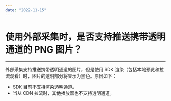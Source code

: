 ```yaml
---
date: "2022-11-15"
---
```

# 使用外部采集时，是否支持推送携带透明通道的 PNG 图片？

- - - 

外部采集支持推送携带透明通道的图片，但是使用 SDK 渲染（包括本地预览和拉流观看）时，图片的透明部分将显示为黑色。原因如下：

- SDK 目前不支持渲染透明通道。
- 当从 CDN 拉流时，其他播放器也不支持透明通道。

